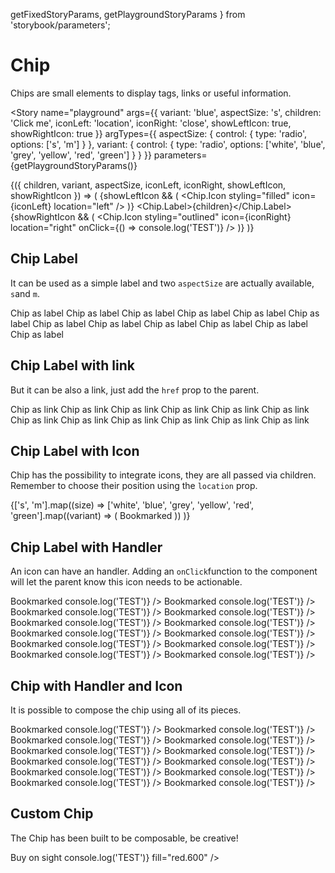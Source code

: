   getFixedStoryParams,
  getPlaygroundStoryParams
} from 'storybook/parameters';


<Meta title="Components/Chip" component={Chip} />

# Chip

Chips are small elements to display tags, links or useful information.

<Story
  name="playground"
  args={{
    variant: 'blue',
    aspectSize: 's',
    children: 'Click me',
    iconLeft: 'location',
    iconRight: 'close',
    showLeftIcon: true,
    showRightIcon: true
  }}
  argTypes={{
    aspectSize: {
      control: {
        type: 'radio',
        options: ['s', 'm']
      }
    },
    variant: {
      control: {
        type: 'radio',
        options: ['white', 'blue', 'grey', 'yellow', 'red', 'green']
      }
    }
  }}
  parameters={getPlaygroundStoryParams()}
>
  {({
    children,
    variant,
    aspectSize,
    iconLeft,
    iconRight,
    showLeftIcon,
    showRightIcon
  }) => (
    <Chip variant={variant} aspectSize={aspectSize}>
      {showLeftIcon && (
        <Chip.Icon styling="filled" icon={iconLeft} location="left" />
      )}
      <Chip.Label>{children}</Chip.Label>
      {showRightIcon && (
        <Chip.Icon
          styling="outlined"
          icon={iconRight}
          location="right"
          onClick={() => console.log('TEST')}
        />
      )}
    </Chip>
  )}
</Story>

## Chip Label

It can be used as a simple label and two `aspectSize` are actually available, `s`and `m`.

<Canvas>
  <Story
    parameters={getFixedStoryParams()}
    name="label with link"
    decorators={[ChipDecorator]}
  >
    <Chip variant="white" aspectSize="s">
      <Chip.Label>Chip as label</Chip.Label>
    </Chip>
    <Chip variant="blue" aspectSize="s">
      <Chip.Label>Chip as label</Chip.Label>
    </Chip>
    <Chip variant="grey" aspectSize="s">
      <Chip.Label>Chip as label</Chip.Label>
    </Chip>
    <Chip variant="yellow" aspectSize="s">
      <Chip.Label>Chip as label</Chip.Label>
    </Chip>
    <Chip variant="red" aspectSize="s">
      <Chip.Label>Chip as label</Chip.Label>
    </Chip>
    <Chip variant="green" aspectSize="s">
      <Chip.Label>Chip as label</Chip.Label>
    </Chip>
    <Chip variant="white" aspectSize="m">
      <Chip.Label>Chip as label</Chip.Label>
    </Chip>
    <Chip variant="blue" aspectSize="m">
      <Chip.Label>Chip as label</Chip.Label>
    </Chip>
    <Chip variant="grey" aspectSize="m">
      <Chip.Label>Chip as label</Chip.Label>
    </Chip>
    <Chip variant="yellow" aspectSize="m">
      <Chip.Label>Chip as label</Chip.Label>
    </Chip>
    <Chip variant="red" aspectSize="m">
      <Chip.Label>Chip as label</Chip.Label>
    </Chip>
    <Chip variant="green" aspectSize="m">
      <Chip.Label>Chip as label</Chip.Label>
    </Chip>
  </Story>
</Canvas>

## Chip Label with link

But it can be also a link, just add the `href` prop to the parent.

<Canvas>
  <Story
    parameters={getFixedStoryParams()}
    name="chip as link"
    decorators={[ChipDecorator]}
  >
    <Chip href="#" variant="white" aspectSize="s">
      <Chip.Label>Chip as link</Chip.Label>
    </Chip>
    <Chip href="#" variant="blue" aspectSize="s">
      <Chip.Label>Chip as link</Chip.Label>
    </Chip>
    <Chip href="#" variant="grey" aspectSize="s">
      <Chip.Label>Chip as link</Chip.Label>
    </Chip>
    <Chip href="#" variant="yellow" aspectSize="s">
      <Chip.Label>Chip as link</Chip.Label>
    </Chip>
    <Chip href="#" variant="red" aspectSize="s">
      <Chip.Label>Chip as link</Chip.Label>
    </Chip>
    <Chip href="#" variant="green" aspectSize="s">
      <Chip.Label>Chip as link</Chip.Label>
    </Chip>
    <Chip href="#" variant="white" aspectSize="m">
      <Chip.Label>Chip as link</Chip.Label>
    </Chip>
    <Chip href="#" variant="blue" aspectSize="m">
      <Chip.Label>Chip as link</Chip.Label>
    </Chip>
    <Chip href="#" variant="grey" aspectSize="m">
      <Chip.Label>Chip as link</Chip.Label>
    </Chip>
    <Chip href="#" variant="yellow" aspectSize="m">
      <Chip.Label>Chip as link</Chip.Label>
    </Chip>
    <Chip href="#" variant="red" aspectSize="m">
      <Chip.Label>Chip as link</Chip.Label>
    </Chip>
    <Chip href="#" variant="green" aspectSize="m">
      <Chip.Label>Chip as link</Chip.Label>
    </Chip>
  </Story>
</Canvas>

## Chip Label with Icon

Chip has the possibility to integrate icons, they are all passed via children. Remember to choose their position using the `location` prop.

<Canvas>
  <Story
    parameters={getFixedStoryParams()}
    name="chip + icon"
    decorators={[ChipDecorator]}
  >
    {['s', 'm'].map((size) =>
      ['white', 'blue', 'grey', 'yellow', 'red', 'green'].map((variant) => (
        <Chip variant={variant} aspectSize={size}>
          <Chip.Icon styling="filled" icon="bookmark" location="left" />
          <Chip.Label>Bookmarked</Chip.Label>
        </Chip>
      ))
    )}
  </Story>
</Canvas>

## Chip Label with Handler

An icon can have an handler. Adding an `onClick`function to the component will let the parent know this icon needs to be actionable.

<Canvas>
  <Story
    parameters={getFixedStoryParams()}
    name="chip + handler"
    decorators={[ChipDecorator]}
  >
    <Chip variant="white" aspectSize="s">
      <Chip.Label>Bookmarked</Chip.Label>
      <Chip.Icon
        styling="outlined"
        icon="close"
        location="right"
        onClick={() => console.log('TEST')}
      />
    </Chip>
    <Chip variant="blue" aspectSize="s">
      <Chip.Label>Bookmarked</Chip.Label>
      <Chip.Icon
        styling="outlined"
        icon="close"
        location="right"
        onClick={() => console.log('TEST')}
      />
    </Chip>
    <Chip variant="grey" aspectSize="s">
      <Chip.Label>Bookmarked</Chip.Label>
      <Chip.Icon
        styling="outlined"
        icon="close"
        location="right"
        onClick={() => console.log('TEST')}
      />
    </Chip>
    <Chip variant="yellow" aspectSize="s">
      <Chip.Label>Bookmarked</Chip.Label>
      <Chip.Icon
        styling="outlined"
        icon="close"
        location="right"
        onClick={() => console.log('TEST')}
      />
    </Chip>
    <Chip variant="red" aspectSize="s">
      <Chip.Label>Bookmarked</Chip.Label>
      <Chip.Icon
        styling="outlined"
        icon="close"
        location="right"
        onClick={() => console.log('TEST')}
      />
    </Chip>
    <Chip variant="green" aspectSize="s">
      <Chip.Label>Bookmarked</Chip.Label>
      <Chip.Icon
        styling="outlined"
        icon="close"
        location="right"
        onClick={() => console.log('TEST')}
      />
    </Chip>
    <Chip variant="white" aspectSize="m">
      <Chip.Label>Bookmarked</Chip.Label>
      <Chip.Icon
        styling="outlined"
        icon="close"
        location="right"
        onClick={() => console.log('TEST')}
      />
    </Chip>
    <Chip variant="blue" aspectSize="m">
      <Chip.Label>Bookmarked</Chip.Label>
      <Chip.Icon
        styling="outlined"
        icon="close"
        location="right"
        onClick={() => console.log('TEST')}
      />
    </Chip>
    <Chip variant="grey" aspectSize="m">
      <Chip.Label>Bookmarked</Chip.Label>
      <Chip.Icon
        styling="outlined"
        icon="close"
        location="right"
        onClick={() => console.log('TEST')}
      />
    </Chip>
    <Chip variant="yellow" aspectSize="m">
      <Chip.Label>Bookmarked</Chip.Label>
      <Chip.Icon
        styling="outlined"
        icon="close"
        location="right"
        onClick={() => console.log('TEST')}
      />
    </Chip>
    <Chip variant="red" aspectSize="m">
      <Chip.Label>Bookmarked</Chip.Label>
      <Chip.Icon
        styling="outlined"
        icon="close"
        location="right"
        onClick={() => console.log('TEST')}
      />
    </Chip>
    <Chip variant="green" aspectSize="m">
      <Chip.Label>Bookmarked</Chip.Label>
      <Chip.Icon
        styling="outlined"
        icon="close"
        location="right"
        onClick={() => console.log('TEST')}
      />
    </Chip>
  </Story>
</Canvas>

## Chip with Handler and Icon

It is possible to compose the chip using all of its pieces.

<Canvas>
  <Story
    parameters={getFixedStoryParams()}
    name="chip + handler + icon"
    decorators={[ChipDecorator]}
  >
    <Chip variant="white" aspectSize="s">
      <Chip.Icon styling="filled" icon="bookmark" location="left" />
      <Chip.Label>Bookmarked</Chip.Label>
      <Chip.Icon
        styling="outlined"
        icon="close"
        location="right"
        onClick={() => console.log('TEST')}
      />
    </Chip>
    <Chip variant="blue" aspectSize="s">
      <Chip.Icon styling="filled" icon="bookmark" location="left" />
      <Chip.Label>Bookmarked</Chip.Label>
      <Chip.Icon
        styling="outlined"
        icon="close"
        location="right"
        onClick={() => console.log('TEST')}
      />
    </Chip>
    <Chip variant="grey" aspectSize="s">
      <Chip.Icon styling="filled" icon="bookmark" location="left" />
      <Chip.Label>Bookmarked</Chip.Label>
      <Chip.Icon
        styling="outlined"
        icon="close"
        location="right"
        onClick={() => console.log('TEST')}
      />
    </Chip>
    <Chip variant="warning" aspectSize="s">
      <Chip.Icon styling="filled" icon="bookmark" location="left" />
      <Chip.Label>Bookmarked</Chip.Label>
      <Chip.Icon
        styling="outlined"
        icon="close"
        location="right"
        onClick={() => console.log('TEST')}
      />
    </Chip>
    <Chip variant="red" aspectSize="s">
      <Chip.Icon styling="filled" icon="bookmark" location="left" />
      <Chip.Label>Bookmarked</Chip.Label>
      <Chip.Icon
        styling="outlined"
        icon="close"
        location="right"
        onClick={() => console.log('TEST')}
      />
    </Chip>
    <Chip variant="green" aspectSize="s">
      <Chip.Icon styling="filled" icon="bookmark" location="left" />
      <Chip.Label>Bookmarked</Chip.Label>
      <Chip.Icon
        styling="outlined"
        icon="close"
        location="right"
        onClick={() => console.log('TEST')}
      />
    </Chip>
    <Chip variant="white" aspectSize="m">
      <Chip.Icon styling="filled" icon="bookmark" location="left" />
      <Chip.Label>Bookmarked</Chip.Label>
      <Chip.Icon
        styling="outlined"
        icon="close"
        location="right"
        onClick={() => console.log('TEST')}
      />
    </Chip>
    <Chip variant="blue" aspectSize="m">
      <Chip.Icon styling="filled" icon="bookmark" location="left" />
      <Chip.Label>Bookmarked</Chip.Label>
      <Chip.Icon
        styling="outlined"
        icon="close"
        location="right"
        onClick={() => console.log('TEST')}
      />
    </Chip>
    <Chip variant="grey" aspectSize="m">
      <Chip.Icon styling="filled" icon="bookmark" location="left" />
      <Chip.Label>Bookmarked</Chip.Label>
      <Chip.Icon
        styling="outlined"
        icon="close"
        location="right"
        onClick={() => console.log('TEST')}
      />
    </Chip>
    <Chip variant="warning" aspectSize="m">
      <Chip.Icon styling="filled" icon="bookmark" location="left" />
      <Chip.Label>Bookmarked</Chip.Label>
      <Chip.Icon
        styling="outlined"
        icon="close"
        location="right"
        onClick={() => console.log('TEST')}
      />
    </Chip>
    <Chip variant="red" aspectSize="m">
      <Chip.Icon styling="filled" icon="bookmark" location="left" />
      <Chip.Label>Bookmarked</Chip.Label>
      <Chip.Icon
        styling="outlined"
        icon="close"
        location="right"
        onClick={() => console.log('TEST')}
      />
    </Chip>
    <Chip variant="green" aspectSize="m">
      <Chip.Icon styling="filled" icon="bookmark" location="left" />
      <Chip.Label>Bookmarked</Chip.Label>
      <Chip.Icon
        styling="outlined"
        icon="close"
        location="right"
        onClick={() => console.log('TEST')}
      />
    </Chip>
  </Story>
</Canvas>

## Custom Chip

The Chip has been built to be composable, be creative!

<Canvas>
  <Story
    parameters={getFixedStoryParams()}
    name="custom chips"
    decorators={[ChipDecorator]}
  >
    <Chip
      variant="blue"
      aspectSize="s"
      background="linear-gradient(90deg, rgba(2,0,36,1) 0%, rgba(9,9,121,1) 16%, rgba(0,212,255,1) 50%)"
    >
      <Chip.Icon
        fill="yellow.200"
        styling="filled"
        icon="star"
        location="left"
      />
      <Chip.Icon
        fill="yellow.300"
        styling="filled"
        icon="star"
        location="left"
      />
      <Chip.Icon
        fill="yellow.400"
        styling="filled"
        icon="star"
        location="left"
      />
      <Chip.Icon
        fill="yellow.500"
        styling="filled"
        icon="star"
        location="left"
      />
      <Chip.Icon
        fill="yellow.600"
        styling="filled"
        icon="star"
        location="left"
      />
      <Chip.Label>Buy on sight</Chip.Label>
      <Chip.Icon
        styling="filled"
        icon="alert-error"
        location="right"
        onClick={() => console.log('TEST')}
        fill="red.600"
      />
    </Chip>
  </Story>
</Canvas>

